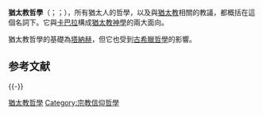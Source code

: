 '''猶太教哲學'''（{{Lang-he|פילוסופיה יהודית}}；{{Lang-ar|الفلسفة اليهودية}}；{{lang-yi|ייִדיש פֿילאָסאָפֿיע}}），所有猶太人的哲學，以及與[[猶太教|猶太教]]相關的教議，都概括在這個名詞下。它與[[卡巴拉|卡巴拉]]構成[[猶太教神學|猶太教神學]]的兩大面向。

猶太教哲學的基礎為[[塔納赫|塔納赫]]，但它也受到[[古希臘哲學|古希臘哲學]]的影響。

== 参考文献 ==
{{Reflist}}

{{-}}
{{犹太人和犹太教}}
{{judaism-stub}}

{{Authority control}}

[[Category:猶太教哲學|]]
[[Category:宗教信仰哲學|Category:宗教信仰哲學]]